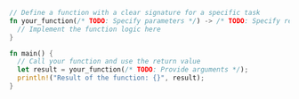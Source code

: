 ```rust
// Define a function with a clear signature for a specific task
fn your_function(/* TODO: Specify parameters */) -> /* TODO: Specify return type */ {
  // Implement the function logic here
}

fn main() {
  // Call your function and use the return value
  let result = your_function(/* TODO: Provide arguments */);
  println!("Result of the function: {}", result);
}

```